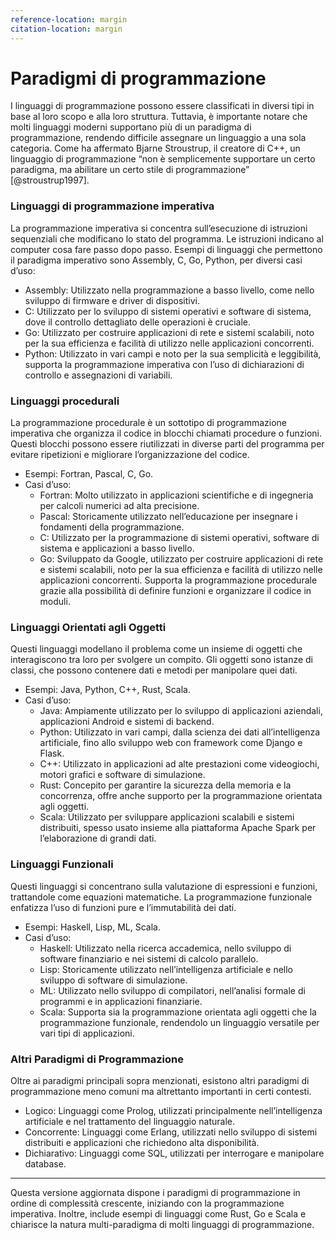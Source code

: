 ```yaml
---
reference-location: margin
citation-location: margin
---
```


# Paradigmi di programmazione

I linguaggi di programmazione possono essere classificati in diversi tipi in base al loro scopo e alla loro struttura. Tuttavia, è importante notare che molti linguaggi moderni supportano più di un paradigma di programmazione, rendendo difficile assegnare un linguaggio a una sola categoria. Come ha affermato Bjarne Stroustrup, il creatore di C++, un linguaggio di programmazione "non è semplicemente supportare un certo paradigma, ma abilitare un certo stile di programmazione" [@stroustrup1997].

### Linguaggi di programmazione imperativa

La programmazione imperativa si concentra sull'esecuzione di istruzioni sequenziali che modificano lo stato del programma. Le istruzioni indicano al computer cosa fare passo dopo passo. Esempi di linguaggi che permettono il paradigma imperativo sono Assembly, C, Go, Python, per diversi casi d'uso:

  - Assembly: Utilizzato nella programmazione a basso livello, come nello sviluppo di firmware e driver di dispositivi.
  - C: Utilizzato per lo sviluppo di sistemi operativi e software di sistema, dove il controllo dettagliato delle operazioni è cruciale.
  - Go: Utilizzato per costruire applicazioni di rete e sistemi scalabili, noto per la sua efficienza e facilità di utilizzo nelle applicazioni concorrenti.
  - Python: Utilizzato in vari campi e noto per la sua semplicità e leggibilità, supporta la programmazione imperativa con l'uso di dichiarazioni di controllo e assegnazioni di variabili.

### Linguaggi procedurali

La programmazione procedurale è un sottotipo di programmazione imperativa che organizza il codice in blocchi chiamati procedure o funzioni. Questi blocchi possono essere riutilizzati in diverse parti del programma per evitare ripetizioni e migliorare l'organizzazione del codice.

- Esempi: Fortran, Pascal, C, Go.
- Casi d'uso:
  - Fortran: Molto utilizzato in applicazioni scientifiche e di ingegneria per calcoli numerici ad alta precisione.
  - Pascal: Storicamente utilizzato nell'educazione per insegnare i fondamenti della programmazione.
  - C: Utilizzato per la programmazione di sistemi operativi, software di sistema e applicazioni a basso livello.
  - Go: Sviluppato da Google, utilizzato per costruire applicazioni di rete e sistemi scalabili, noto per la sua efficienza e facilità di utilizzo nelle applicazioni concorrenti. Supporta la programmazione procedurale grazie alla possibilità di definire funzioni e organizzare il codice in moduli.

### Linguaggi Orientati agli Oggetti

Questi linguaggi modellano il problema come un insieme di oggetti che interagiscono tra loro per svolgere un compito. Gli oggetti sono istanze di classi, che possono contenere dati e metodi per manipolare quei dati.

- Esempi: Java, Python, C++, Rust, Scala.
- Casi d'uso:
  - Java: Ampiamente utilizzato per lo sviluppo di applicazioni aziendali, applicazioni Android e sistemi di backend.
  - Python: Utilizzato in vari campi, dalla scienza dei dati all'intelligenza artificiale, fino allo sviluppo web con framework come Django e Flask.
  - C++: Utilizzato in applicazioni ad alte prestazioni come videogiochi, motori grafici e software di simulazione.
  - Rust: Concepito per garantire la sicurezza della memoria e la concorrenza, offre anche supporto per la programmazione orientata agli oggetti.
  - Scala: Utilizzato per sviluppare applicazioni scalabili e sistemi distribuiti, spesso usato insieme alla piattaforma Apache Spark per l'elaborazione di grandi dati.

### Linguaggi Funzionali

Questi linguaggi si concentrano sulla valutazione di espressioni e funzioni, trattandole come equazioni matematiche. La programmazione funzionale enfatizza l'uso di funzioni pure e l'immutabilità dei dati.

- Esempi: Haskell, Lisp, ML, Scala.
- Casi d'uso:
  - Haskell: Utilizzato nella ricerca accademica, nello sviluppo di software finanziario e nei sistemi di calcolo parallelo.
  - Lisp: Storicamente utilizzato nell'intelligenza artificiale e nello sviluppo di software di simulazione.
  - ML: Utilizzato nello sviluppo di compilatori, nell'analisi formale di programmi e in applicazioni finanziarie.
  - Scala: Supporta sia la programmazione orientata agli oggetti che la programmazione funzionale, rendendolo un linguaggio versatile per vari tipi di applicazioni.

### Altri Paradigmi di Programmazione

Oltre ai paradigmi principali sopra menzionati, esistono altri paradigmi di programmazione meno comuni ma altrettanto importanti in certi contesti.

- Logico: Linguaggi come Prolog, utilizzati principalmente nell'intelligenza artificiale e nel trattamento del linguaggio naturale.
- Concorrente: Linguaggi come Erlang, utilizzati nello sviluppo di sistemi distribuiti e applicazioni che richiedono alta disponibilità.
- Dichiarativo: Linguaggi come SQL, utilizzati per interrogare e manipolare database.

---

Questa versione aggiornata dispone i paradigmi di programmazione in ordine di complessità crescente, iniziando con la programmazione imperativa. Inoltre, include esempi di linguaggi come Rust, Go e Scala e chiarisce la natura multi-paradigma di molti linguaggi di programmazione.
